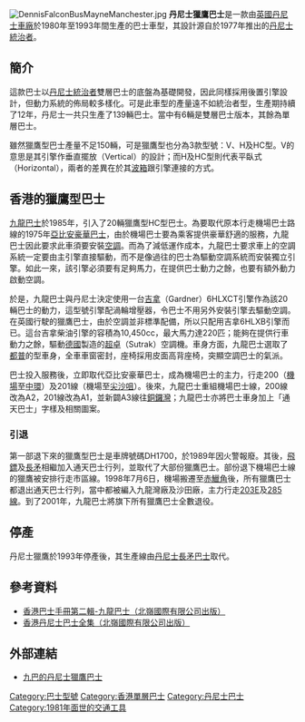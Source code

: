 [[File:DennisFalconBusMayneManchester.jpg|thumb]]
'''丹尼士獵鷹巴士'''是一款由[[英國|英國]][[丹尼士車廠|丹尼士車廠]]於1980年至1993年間生產的巴士車型，其設計源自於1977年推出的[[丹尼士統治者|丹尼士統治者]]。

== 簡介 ==
這款巴士以[[丹尼士統治者|丹尼士統治者]]雙層巴士的底盤為基礎開發，因此同樣採用後置引擎設計，但動力系統的佈局較多樣化。可是此車型的產量遠不如統治者型，生產期持續了12年，丹尼士一共只生產了139輛巴士。當中有6輛是雙層巴士版本，其餘為單層巴士。

雖然獵鷹型巴士產量不足150輛，可是獵鷹型也分為3款型號：V、H及HC型。V的意思是其引擎作垂直擺放（Vertical）的設計；而H及HC型則代表平臥式（Horizontal），兩者的差異在於其[[波箱|波箱]]跟引擎連接的方式。

== 香港的獵鷹型巴士 ==
[[九龍巴士|九龍巴士]]於1985年，引入了20輛獵鷹型HC型巴士。為要取代原本行走機場巴士路線的1975年[[亞比安Viking_EVK系列巴士|亞比安豪華巴士]]，由於機場巴士要為乘客提供豪華舒適的服務，九龍巴士因此要求此車須要安裝[[空調|空調]]。而為了減低運作成本，九龍巴士要求車上的空調系統一定要由主引擎直接驅動，而不是像過往的巴士為驅動空調系統而安裝獨立引擎。如此一來，該引擎必須要有足夠馬力，在提供巴士動力之餘，也要有額外動力啟動空調。

於是，九龍巴士與丹尼士決定使用一台[[吉拿|吉拿]]（Gardner）6HLXCT引擎作為該20輛巴士的動力，這型號引擎配渦輪增壓器，令巴士不用另外安裝引擎去驅動空調。在英國行駛的獵鷹巴士，由於空調並非標準配備，所以只配用吉拿6HLXB引擎而已。這台吉拿柴油引擎的容積為10,450cc，最大馬力達220匹；能夠在提供行車動力之餘，驅動[[德國|德國]]製造的[[超卓|超卓]]（Sutrak）空調機。車身方面，九龍巴士選取了[[都普|都普]]的{{link-en|都普Laser|Duple Laser|Laser R77}}型車身，全車車窗密封，座椅採用皮面高背座椅，突顯空調巴士的氣派。

巴士投入服務後，立即取代亞比安豪華巴士，成為機場巴士的主力，行走200（[[啟德機場|機場]]至[[中環|中環]]）及201線（機場至[[尖沙咀|尖沙咀]]）。後來，九龍巴士重組機場巴士線，200線改為A2，201線改為A1，並新闢A3線往[[銅鑼灣|銅鑼灣]]；九龍巴士亦將巴士車身加上「通天巴士」字樣及相關圖案。

=== 引退 ===
第一部退下來的獵鷹型巴士是車牌號碼DH1700，於1989年因火警報廢。其後，[[丹尼士飛鏢巴士|飛鏢]]及[[丹尼士長矛巴士|長矛]]相繼加入通天巴士行列，並取代了大部份獵鷹巴士。部份退下機場巴士線的獵鷹被安排行走市區線。1998年7月6日，機場搬遷至[[赤鱲角|赤鱲角]]後，所有獵鷹巴士都退出通天巴士行列，當中都被編入九龍灣廠及沙田廠，主力行走[[九龍巴士203E線|203E]]及[[九龍巴士285線_(第一代)|285線]]。到了2001年，九龍巴士將旗下所有獵鷹巴士全數退役。

== 停產 ==
丹尼士獵鷹於1993年停產後，其生產線由[[丹尼士長矛巴士|丹尼士長矛巴士]]取代。

== 參考資料 ==
*[https://web.archive.org/web/20071009044516/http://www.concordehobby.com/images/book3.jpg 香港巴士手冊第二輯-九龍巴士（北嶺國際有限公司出版）]
*[https://web.archive.org/web/20071009044443/http://www.concordehobby.com/images/book4.jpg 香港丹尼士巴士全集（北嶺國際有限公司出版）]

== 外部連結 ==
*[http://www.gakei.com/kaf/kaf.htm 九巴的丹尼士獵鷹巴士]{{Wayback|url=http://www.gakei.com/kaf/kaf.htm |date=20200219215314 }}

{{Dennis buses}}
[[Category:巴士型號|Category:巴士型號]]
[[Category:香港單層巴士|Category:香港單層巴士]]
[[Category:丹尼士巴士|Category:丹尼士巴士]]
[[Category:1981年面世的交通工具|Category:1981年面世的交通工具]]